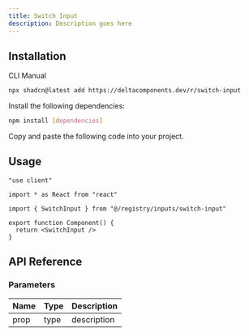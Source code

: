 ```yaml
---
title: Switch Input
description: Description goes here
---
```


<ComponentPreview name="switch-input-demo" />

## Installation

<Tabs defaultValue="cli">

<TabsList>
  <TabsTrigger value="cli">CLI</TabsTrigger>
  <TabsTrigger value="manual">Manual</TabsTrigger>
</TabsList>

<TabsContent value="cli">

```bash
npx shadcn@latest add https://deltacomponents.dev/r/switch-input
```

</TabsContent>

<TabsContent value="manual">

<Steps>

<Step>Install the following dependencies:</Step>

```bash
npm install [dependencies]
```

<Step>Copy and paste the following code into your project.</Step>

<ComponentSource name="switch-input" />

</Steps>

</TabsContent>

</Tabs>

## Usage

```tsx
"use client"

import * as React from "react"

import { SwitchInput } from "@/registry/inputs/switch-input"

export function Component() {
  return <SwitchInput />
}
```

## API Reference

### Parameters

| Name | Type | Description |
| ---- | ---- | ----------- |
| prop | type | description |
